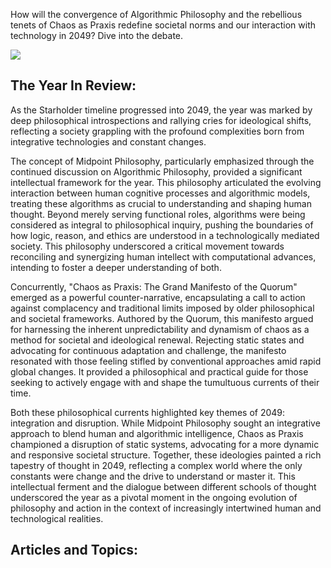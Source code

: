 How will the convergence of Algorithmic Philosophy and the rebellious tenets of Chaos as Praxis redefine societal norms and our interaction with technology in 2049? Dive into the debate.

![](2049_chaos_praxis.png)

## The Year In Review:

As the Starholder timeline progressed into 2049, the year was marked by deep philosophical introspections and rallying cries for ideological shifts, reflecting a society grappling with the profound complexities born from integrative technologies and constant changes.

The concept of Midpoint Philosophy, particularly emphasized through the continued discussion on Algorithmic Philosophy, provided a significant intellectual framework for the year. This philosophy articulated the evolving interaction between human cognitive processes and algorithmic models, treating these algorithms as crucial to understanding and shaping human thought. Beyond merely serving functional roles, algorithms were being considered as integral to philosophical inquiry, pushing the boundaries of how logic, reason, and ethics are understood in a technologically mediated society. This philosophy underscored a critical movement towards reconciling and synergizing human intellect with computational advances, intending to foster a deeper understanding of both.

Concurrently, "Chaos as Praxis: The Grand Manifesto of the Quorum" emerged as a powerful counter-narrative, encapsulating a call to action against complacency and traditional limits imposed by older philosophical and societal frameworks. Authored by the Quorum, this manifesto argued for harnessing the inherent unpredictability and dynamism of chaos as a method for societal and ideological renewal. Rejecting static states and advocating for continuous adaptation and challenge, the manifesto resonated with those feeling stifled by conventional approaches amid rapid global changes. It provided a philosophical and practical guide for those seeking to actively engage with and shape the tumultuous currents of their time.

Both these philosophical currents highlighted key themes of 2049: integration and disruption. While Midpoint Philosophy sought an integrative approach to blend human and algorithmic intelligence, Chaos as Praxis championed a disruption of static systems, advocating for a more dynamic and responsive societal structure. Together, these ideologies painted a rich tapestry of thought in 2049, reflecting a complex world where the only constants were change and the drive to understand or master it. This intellectual ferment and the dialogue between different schools of thought underscored the year as a pivotal moment in the ongoing evolution of philosophy and action in the context of increasingly intertwined human and technological realities.‍‍‍

## Articles and Topics:
